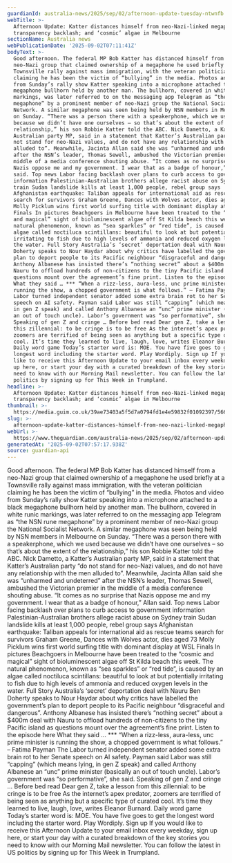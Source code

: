 ```yaml
---
guardianId: australia-news/2025/sep/02/afternoon-update-tuesday-ntwnfb
webTitle: >-
  Afternoon Update: Katter distances himself from neo-Nazi-linked megaphone; FoI
  transparency backlash; and ‘cosmic’ algae in Melbourne
sectionName: Australia news
webPublicationDate: '2025-09-02T07:11:41Z'
bodyText: >-
  Good afternoon. The federal MP Bob Katter has distanced himself from a
  neo-Nazi group that claimed ownership of a megaphone he used briefly at a
  Townsville rally against mass immigration, with the veteran politician
  claiming he has been the victim of “bullying” in the media. Photos and video
  from Sunday’s rally show Katter speaking into a microphone attached to a black
  megaphone bullhorn held by another man. The bullhorn, covered in white runic
  markings, was later referred to on the messaging app Telegram as “the NSN rune
  megaphone” by a prominent member of neo-Nazi group the National Socialist
  Network. A similar megaphone was seen being held by NSN members in Melbourne
  on Sunday. “There was a person there with a speakerphone, which we used
  because we didn’t have one ourselves – so that’s about the extent of the
  relationship,” his son Robbie Katter told the ABC. Nick Dametto, a Katter’s
  Australian party MP, said in a statement that Katter’s Australian party “do
  not stand for neo-Nazi values, and do not have any relationship with the men
  alluded to”. Meanwhile, Jacinta Allan said she was “unharmed and undeterred”
  after the NSN’s leader, Thomas Sewell, ambushed the Victorian premier in the
  middle of a media conference shouting abuse. “It comes as no surprise that
  Nazis oppose me and my government. I wear that as a badge of honour,” Allan
  said. Top news Labor facing backlash over plans to curb access to government
  information Palestinian-Australian brothers allege racist abuse on Sydney
  train Sudan landslide kills at least 1,000 people, rebel group says
  Afghanistan earthquake: Taliban appeals for international aid as rescue teams
  search for survivors Graham Greene, Dances with Wolves actor, dies aged 73
  Molly Picklum wins first world surfing title with dominant display at WSL
  Finals In pictures Beachgoers in Melbourne have been treated to the “cosmic
  and magical” sight of bioluminescent algae off St Kilda beach this week. The
  natural phenomenon, known as “sea sparkles” or “red tide”, is caused by an
  algae called noctiluca scintillans: beautiful to look at but potentially
  irritating to fish due to high levels of ammonia and reduced oxygen levels in
  the water. Full Story Australia’s ‘secret’ deportation deal with Nauru Ben
  Doherty speaks to Nour Haydar about why critics have labelled the government’s
  plan to deport people to its Pacific neighbour “disgraceful and dangerous”.
  Anthony Albanese has insisted there’s “nothing secret” about a $400m deal with
  Nauru to offload hundreds of non-citizens to the tiny Pacific island as
  questions mount over the agreement’s fine print. Listen to the episode here
  What they said … *** “When a rizz-less, aura-less, unc prime minister is
  running the show, a chopped government is what follows.” – Fatima Payman The
  Labor turned independent senator added some extra brain rot to her Senate
  speech on AI safety. Payman said Labor was still “capping” (which means lying,
  in gen Z speak) and called Anthony Albanese an “unc” prime minister (basically
  an out of touch uncle). Labor’s government was “so performative”, she said.
  Speaking of gen Z and cringe … Before bed read Dear gen Z, take a lesson from
  this zillennial: to be cringe is to be free As the internet’s apex predator,
  zoomers are terrified of being seen as anything but a specific type of curated
  cool. It’s time they learned to live, laugh, love, writes Eleanor Burnard.
  Daily word game Today’s starter word is: MOE. You have five goes to get the
  longest word including the starter word. Play Wordiply. Sign up If you would
  like to receive this Afternoon Update to your email inbox every weekday, sign
  up here, or start your day with a curated breakdown of the key stories you
  need to know with our Morning Mail newsletter. You can follow the latest in US
  politics by signing up for This Week in Trumpland.
headline: >-
  Afternoon Update: Katter distances himself from neo-Nazi-linked megaphone; FoI
  transparency backlash; and ‘cosmic’ algae in Melbourne
thumbnail: >-
  https://media.guim.co.uk/39ae73403a5f5d7a0794fd1e4e59832f01092397/566_0_4678_3742/500.jpg
slug: >-
  afternoon-update-katter-distances-himself-from-neo-nazi-linked-megaphone-foi-transparency-backlash-and-cosmic-algae-in-melbourne
webUrl: >-
  https://www.theguardian.com/australia-news/2025/sep/02/afternoon-update-tuesday-ntwnfb
generatedAt: '2025-09-02T07:57:17.938Z'
source: guardian-api
---
```

Good afternoon. The federal MP Bob Katter has distanced himself from a neo-Nazi group that claimed ownership of a megaphone he used briefly at a Townsville rally against mass immigration, with the veteran politician claiming he has been the victim of “bullying” in the media. Photos and video from Sunday’s rally show Katter speaking into a microphone attached to a black megaphone bullhorn held by another man. The bullhorn, covered in white runic markings, was later referred to on the messaging app Telegram as “the NSN rune megaphone” by a prominent member of neo-Nazi group the National Socialist Network. A similar megaphone was seen being held by NSN members in Melbourne on Sunday. “There was a person there with a speakerphone, which we used because we didn’t have one ourselves – so that’s about the extent of the relationship,” his son Robbie Katter told the ABC. Nick Dametto, a Katter’s Australian party MP, said in a statement that Katter’s Australian party “do not stand for neo-Nazi values, and do not have any relationship with the men alluded to”. Meanwhile, Jacinta Allan said she was “unharmed and undeterred” after the NSN’s leader, Thomas Sewell, ambushed the Victorian premier in the middle of a media conference shouting abuse. “It comes as no surprise that Nazis oppose me and my government. I wear that as a badge of honour,” Allan said. Top news Labor facing backlash over plans to curb access to government information Palestinian-Australian brothers allege racist abuse on Sydney train Sudan landslide kills at least 1,000 people, rebel group says Afghanistan earthquake: Taliban appeals for international aid as rescue teams search for survivors Graham Greene, Dances with Wolves actor, dies aged 73 Molly Picklum wins first world surfing title with dominant display at WSL Finals In pictures Beachgoers in Melbourne have been treated to the “cosmic and magical” sight of bioluminescent algae off St Kilda beach this week. The natural phenomenon, known as “sea sparkles” or “red tide”, is caused by an algae called noctiluca scintillans: beautiful to look at but potentially irritating to fish due to high levels of ammonia and reduced oxygen levels in the water. Full Story Australia’s ‘secret’ deportation deal with Nauru Ben Doherty speaks to Nour Haydar about why critics have labelled the government’s plan to deport people to its Pacific neighbour “disgraceful and dangerous”. Anthony Albanese has insisted there’s “nothing secret” about a $400m deal with Nauru to offload hundreds of non-citizens to the tiny Pacific island as questions mount over the agreement’s fine print. Listen to the episode here What they said … *** “When a rizz-less, aura-less, unc prime minister is running the show, a chopped government is what follows.” – Fatima Payman The Labor turned independent senator added some extra brain rot to her Senate speech on AI safety. Payman said Labor was still “capping” (which means lying, in gen Z speak) and called Anthony Albanese an “unc” prime minister (basically an out of touch uncle). Labor’s government was “so performative”, she said. Speaking of gen Z and cringe … Before bed read Dear gen Z, take a lesson from this zillennial: to be cringe is to be free As the internet’s apex predator, zoomers are terrified of being seen as anything but a specific type of curated cool. It’s time they learned to live, laugh, love, writes Eleanor Burnard. Daily word game Today’s starter word is: MOE. You have five goes to get the longest word including the starter word. Play Wordiply. Sign up If you would like to receive this Afternoon Update to your email inbox every weekday, sign up here, or start your day with a curated breakdown of the key stories you need to know with our Morning Mail newsletter. You can follow the latest in US politics by signing up for This Week in Trumpland.
